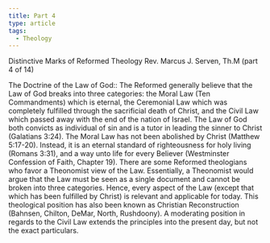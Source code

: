 ```yaml
---
title: Part 4
type: article
tags:
  - Theology
---
```


Distinctive Marks of Reformed Theology
Rev. Marcus J. Serven, Th.M
(part 4 of 14)

The Doctrine of the Law of God::
The Reformed generally believe that the Law of God breaks into three categories: the Moral Law (Ten Commandments) which is eternal, the Ceremonial Law which was completely fulfilled through the sacrificial death of Christ, and the Civil Law which passed away with the end of the nation of Israel.  The Law of God both convicts as individual of sin and is a tutor in leading the sinner to Christ (Galatians 3:24).  The Moral Law has not been abolished by Christ (Matthew 5:17-20).  Instead, it is an eternal standard of righteousness for holy living (Romans 3:31), and a way unto life for every Believer (Westminster Confession of Faith, Chapter 19).  There are some Reformed theologians who favor a Theonomist view of the Law.  Essentially, a Theonomist would argue that the Law must be seen as a single document and cannot be broken into three categories.  Hence, every aspect of the Law (except that which has been fulfilled by Christ) is relevant and applicable for today.  This theological position has also been known as Christian Reconstruction (Bahnsen, Chilton, DeMar, North, Rushdoony).  A moderating position in regards to the Civil Law extends the principles into the present day, but not the exact particulars.
